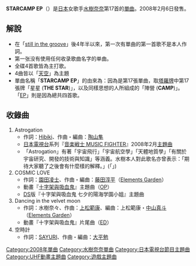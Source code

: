 {{unreferenced|time=2019-09-14}}
{{Infobox Single 
| Name        = STARCAMP EP
| Cover       = STARCAMP EP.jpg
| Artist      = [[水樹奈奈|水樹奈奈]]
| Released    = 2008年2月6日
| Length         = 11分28秒
| Label          = [[King_Records|King Records]]
| Writer         = Hibiki・陶山隼<br />園田凌士・[[藤田淳平|藤田淳平]]<br />水樹奈々・[[上松範康|上松範康]]<br />[[SAYURI|SAYURI]]・[[大平勉|大平勉]]
| Producer       = 三嶋章夫
| Chart position = *週間最高順位第5位（[[Oricon|Oricon]]）
* 2008年上半年第55位（Oricon）
| Last single  = '''[[MASSIVE_WONDERS|MASSIVE WONDERS]]'''  <br /> （2007年）
| This single  = ''''''STARCAMP EP''''''  <br /> （2008年）
| Next single  = '''[[Trickster|Trickster]]'''  <br /> （2008年）
}}
'''STARCAMP EP'''（{{lang|ja|スターキャンプ イーピー}}）是[[日本|日本]]女歌手[[水樹奈奈|水樹奈奈]]第17首的[[單曲|單曲]]。2008年2月6日發售。

== 解說 ==
* 在「[[still_in_the_groove|still in the groove]]」後4年半以來，第一次有單曲的第一首歌不是本人作詞。
* 第一张没有使用任何收录歌曲名字的单曲。
* 全碟4首歌皆為主打歌。
* 4曲皆以「[[天空|天空]]」為主題
* 單曲名稱「'''STARCAMP EP'''」的由來為：因為是第17張單曲，取[[塔羅牌|塔羅牌]]中第17張牌「星星 ('''THE STAR''')」，以及同樣思想的人所組成的「陣營 ('''CAMP''')」。「[[EP|EP]]」則是因為總共四首歌。

== 收錄曲 ==
# Astrogation
#* 作詞：[[Hibiki|Hibiki]]、作曲・編曲：[[陶山隼|陶山隼]]
#* [[日本電視台|日本電視台]]系列『[[音楽戦士_MUSIC_FIGHTER|音楽戦士 MUSIC FIGHTER]]』2008年2月[[主題曲|主題曲]]
#* 「Astrogation」有著「宇宙飛行」「宇宙航空學」「天體地質學」「有關於宇宙研究、開發的技術與知識」等涵義。水樹本人對此歌名亦曾表示：「期待大家聽了之後會有什麼樣的解釋。」(「{{lang|ja|聴いてどう解釈してくれるか期待している。}}」)
# COSMIC LOVE
#* 作詞：[[園田凌士|園田凌士]]、作曲・編曲：[[藤田淳平|藤田淳平]]（[[Elements_Garden|Elements Garden]]）
#* 動畫『[[十字架與吸血鬼|十字架與吸血鬼]]』主題曲（[[OP|OP]]）
#* [[NDS|DS]]版『十字架與吸血鬼 七夕的陽海学園小姐』主題曲
# Dancing in the velvet moon
#* 作詞：水樹奈々、作曲：[[上松範康|上松範康]]、編曲：上松範康・[[中山真斗|中山真斗]]（[[Elements_Garden|Elements Garden]]）
#* 動畫『十字架與吸血鬼』片尾曲（[[片尾曲|ED]]）
# 空時計
#* 作詞：[[片山さゆり|SAYURI]]、作曲・編曲：[[大平勉|大平勉]]

{{水樹奈奈}}
{{Single-stub}}

[[Category:2008年單曲|Category:2008年單曲]]
[[Category:水樹奈奈單曲|Category:水樹奈奈單曲]]
[[Category:日本電視台節目主題曲|Category:日本電視台節目主題曲]]
[[Category:UHF動畫主題曲|Category:UHF動畫主題曲]]
[[Category:遊戲主題曲|Category:遊戲主題曲]]